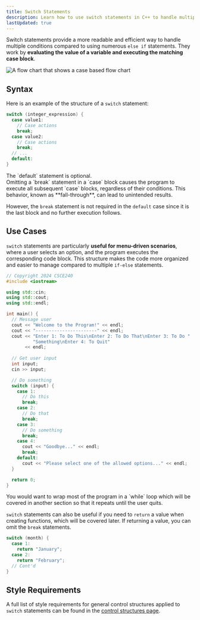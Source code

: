 ```yaml
---
title: Switch Statements
description: Learn how to use switch statements in C++ to handle multiple conditions efficiently by selecting code blocks based on the value of a variable.
lastUpdated: true
---
```


Switch statements provide a more readable and efficient way to 
handle multiple conditions compared to using numerous `else if` 
statements. They work by **evaluating the value of a variable and 
executing the matching case block**.

![A flow chart that shows a case based flow chart](@assets/control/case.webp)

## Syntax

Here is an example of the structure of a `switch` statement:

```cpp showLineNumbers=false
switch (integer_expression) {
  case value1:
    // Case actions
    break;
  case value2:
    // Case actions
    break;
  // ...
  default:
}
```


<Aside>The `default` statement is optional. </Aside>

<Aside type="caution">
Omitting a `break` statement in a `case` block causes the program to 
execute all subsequent `case` blocks, regardless of their conditions. 
This behavior, known as **fall-through**, can lead to unintended results.

However, the `break` statement is not required in the `default` case since 
it is the last block and no further execution follows.
</Aside>

## Use Cases

`switch` statements are particularly **useful for menu-driven scenarios**, where a 
user selects an option, and the program executes the corresponding code block. 
This structure makes the code more organized and easier to manage compared to 
multiple `if-else` statements.

```cpp
// Copyright 2024 CSCE240
#include <iostream>

using std::cin;
using std::cout;
using std::endl;

int main() {
  // Message user
  cout << "Welcome to the Program!" << endl;
  cout << "-----------------------" << endl;
  cout << "Enter 1: To Do This\nEnter 2: To Do That\nEnter 3: To Do "
          "Something\nEnter 4: To Quit"
       << endl;
      
  // Get user input
  int input;
  cin >> input;

  // Do something
  switch (input) {
    case 1:
      // Do this
      break;
    case 2:
      // Do that
      break;
    case 3:
      // Do something
      break;
    case 4:
      cout << "Goodbye..." << endl;
      break;
    default:
      cout << "Please select one of the allowed options..." << endl;
  }

  return 0;
}
```

<Aside>
You would want to wrap most of the program in a `while` loop which will be covered in another section so that it repeats until the user quits.
</Aside>

`switch` statements can also be useful if you need to `return` a value when creating functions, which will be covered later. If returning a value, 
you can omit the `break` statements.

```cpp showLineNumbers=false
switch (month) {
  case 1:
    return "January";
  case 2:
    return "February";
  // Cont'd
}
```

## Style Requirements

A full list of style requirements for general control structures applied to `switch` statements can be found in the 
[control structures page](./control-structures#style-requirements).